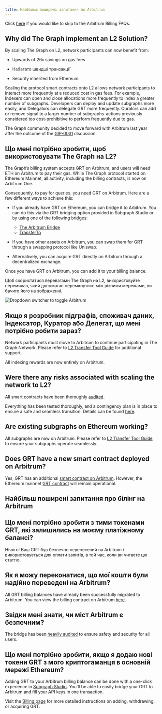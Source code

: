 ```yaml
---
title: Найбільш поширені запитання по Arbitrum
---
```


Click [here](#billing-on-arbitrum-faqs) if you would like to skip to the Arbitrum Billing FAQs.

## Why did The Graph implement an L2 Solution?

By scaling The Graph on L2, network participants can now benefit from:

- Upwards of 26x savings on gas fees

- Набагато швидші транзакції

- Security inherited from Ethereum

Scaling the protocol smart contracts onto L2 allows network participants to interact more frequently at a reduced cost in gas fees. For example, Indexers can open and close allocations more frequently to index a greater number of subgraphs. Developers can deploy and update subgraphs more easily, and Delegators can delegate GRT more frequently. Curators can add or remove signal to a larger number of subgraphs–actions previously considered too cost-prohibitive to perform frequently due to gas.

The Graph community decided to move forward with Arbitrum last year after the outcome of the [GIP-0031](https://forum.thegraph.com/t/gip-0031-arbitrum-grt-bridge/3305) discussion.

## Що мені потрібно зробити, щоб використовувати The Graph на L2?

The Graph’s billing system accepts GRT on Arbitrum, and users will need ETH on Arbitrum to pay their gas. While The Graph protocol started on Ethereum Mainnet, all activity, including the billing contracts, is now on Arbitrum One.

Consequently, to pay for queries, you need GRT on Arbitrum. Here are a few different ways to achieve this:

- If you already have GRT on Ethereum, you can bridge it to Arbitrum. You can do this via the GRT bridging option provided in Subgraph Studio or by using one of the following bridges:

  - [The Arbitrum Bridge](https://bridge.arbitrum.io/?l2ChainId=42161)
  - [TransferTo](https://transferto.xyz/swap)

- If you have other assets on Arbitrum, you can swap them for GRT through a swapping protocol like Uniswap.

- Alternatively, you can acquire GRT directly on Arbitrum through a decentralized exchange.

Once you have GRT on Arbitrum, you can add it to your billing balance.

Щоб скористатися перевагами The Graph на L2, використовуйте перемикач, який допомагає перемкнутись між різними мережами, ви бачите його на зображенні.

![Dropdown switcher to toggle Arbitrum](/img/arbitrum-screenshot-toggle.png)

## Якщо я розробник підграфів, споживач даних, Індексатор, Куратор або Делегат, що мені потрібно робити зараз?

Network participants must move to Arbitrum to continue participating in The Graph Network. Please refer to [L2 Transfer Tool Guide](/arbitrum/l2-transfer-tools-guide/) for additional support.

All indexing rewards are now entirely on Arbitrum.

## Were there any risks associated with scaling the network to L2?

All smart contracts have been thoroughly [audited](https://github.com/graphprotocol/contracts/blob/main/packages/contracts/audits/OpenZeppelin/2022-07-graph-arbitrum-bridge-audit.pdf).

Everything has been tested thoroughly, and a contingency plan is in place to ensure a safe and seamless transition. Details can be found [here](https://forum.thegraph.com/t/gip-0037-the-graph-arbitrum-deployment-with-linear-rewards-minted-in-l2/3551#risks-and-security-considerations-20).

## Are existing subgraphs on Ethereum working?

All subgraphs are now on Arbitrum. Please refer to [L2 Transfer Tool Guide](/arbitrum/l2-transfer-tools-guide/) to ensure your subgraphs operate seamlessly.

## Does GRT have a new smart contract deployed on Arbitrum?

Yes, GRT has an additional [smart contract on Arbitrum](https://arbiscan.io/address/0x9623063377ad1b27544c965ccd7342f7ea7e88c7). However, the Ethereum mainnet [GRT contract](https://etherscan.io/token/0xc944e90c64b2c07662a292be6244bdf05cda44a7) will remain operational.

## Найбільш поширені запитання про білінг на Arbitrum

## Що мені потрібно зробити з тими токенами GRT, які залишились на моєму платіжному балансі?

Нічого! Ваш GRT був безпечно перенесений на Arbitrum і використовується для оплати запитів, в той час, коли ви читаєте цю статтю.

## Як я можу переконатися, що мої кошти були надійно переведені на Arbitrum?

All GRT billing balances have already been successfully migrated to Arbitrum. You can view the billing contract on Arbitrum [here](https://arbiscan.io/address/0x1B07D3344188908Fb6DEcEac381f3eE63C48477a).

## Звідки мені знати, чи міст Arbitrum є безпечним?

The bridge has been [heavily audited](https://code4rena.com/contests/2022-10-the-graph-l2-bridge-contest) to ensure safety and security for all users.

## Що мені потрібно зробити, якщо я додаю нові токени GRT з мого криптогаманця в основній мережі Ethereum?

Adding GRT to your Arbitrum billing balance can be done with a one-click experience in [Subgraph Studio](https://thegraph.com/studio/). You'll be able to easily bridge your GRT to Arbitrum and fill your API keys in one transaction.

Visit the [Billing page](/billing/) for more detailed instructions on adding, withdrawing, or acquiring GRT.
